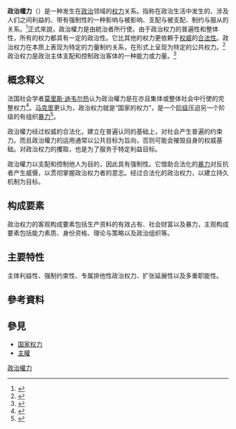 '''政治權力'''（{{lang-en|political power}}）是一种发生在[[政治|政治]]领域的[[权力|权力]]关系。指称在政治生活中发生的、涉及人们之间利益的、带有强制性的一种影响与被影响、支配与被支配、制约与服从的关系。<ref name="文晓明王立新2004">{{cite book|author1=文晓明|author2=王立新|title=社会主义民主政治运行机制硏究|url=https://books.google.com/books?id=VYY3AAAAMAAJ|year=2004|publisher=人民出版社|isbn=978-7-01-004092-9|access-date=2018-12-28|archive-date=2021-07-23|archive-url=https://web.archive.org/web/20210723101638/https://books.google.com/books?id=VYY3AAAAMAAJ|dead-url=no}}</ref>正式來說，政治權力是由統治者所行使。由于政治权力的普遍性和整体性，所有的权力都具有一定的政治性。它比其他的权力更依赖于[[权威|权威]]的[[合法性|合法性]]。政治权力在本质上表现为特定的力量制约关系，在形式上呈现为特定的公共权力。<ref name="高永立2015">{{cite book|author=王金锋 高永立|title=公务员职业道德：忠于国家|url=https://books.google.com/books?id=HUQUBwAAQBAJ&pg=PT10|date=11 March 2015|publisher=南文博雅|pages=10–|id=GGKEY:8RZQUL6L5DH|access-date=2018-12-28|archive-date=2021-07-23|archive-url=https://web.archive.org/web/20210723095723/https://books.google.com/books?id=HUQUBwAAQBAJ&pg=PT10|dead-url=no}}</ref>政治权力是政治主体支配和控制政治客体的一种能力或力量。<ref>{{cite book|title=中國人民大學学报|url=https://books.google.com/books?id=k1cEAQAAIAAJ|year=2003|publisher=中国人民大学出版社|access-date=2018-12-28|archive-date=2021-07-23|archive-url=https://web.archive.org/web/20210723095720/https://books.google.com/books?id=k1cEAQAAIAAJ|dead-url=no}}</ref>

==概念释义==
法国社会学者[[莫里斯·迪韦尔热|莫里斯·迪韦尔热]]认为政治權力是在亦且集体或整体社会中行使的完整权力<ref>{{cite book zh| author = M·迪韦尔热| title = 政治社会学——政治学要素 | publisher = 华夏出版社 | date = 1987年 | location = 北京 | pages = 119 | url = | doi = | id = | isbn = }}</ref>。[[马克思|马克思]]更认为，政治权力就是“国家的权力”，是一个[[阶级|阶级]]压迫另一个阶级的有组织[[暴力|暴力]]<ref>{{cite book zh| author = 马克思，恩格斯 | title = 马克思恩格斯选集 | publisher = | date = | location = | pages = 170 | url = | doi = | id = | isbn = }}</ref>。

政治權力经过权威的合法化，建立在普遍认同的基础上，对社会产生普遍的约束力。而且政治權力的运用通常以公共目标为旨向，否则可能会摧毁自身的权威基础。对政治权力的攫取，也是为了服务于特定利益目标。

政治權力以支配和控制他人为目的，因此具有强制性。它借助合法化的[[暴力|暴力]]对反抗者产生威慑，以贯彻掌握政治权力者的意志。经过合法化的政治权力，以建立持久机制为目标。

==构成要素==
政治权力的客观构成要素包括生产资料的有效占有、社会财富以及暴力，主观构成要素包括能力素质、身份资格、理论与策略以及政治组织等。

==主要特性==
主体利益性、强制约束性、专属排他性政治权力、扩张延展性以及多重职能性。

== 參考資料 ==
<div class="references-small">
<references />
</div>

== 參見 ==
* [[国家权力|国家权力]]
* [[主權|主權]]

[[Category:政治權力|]]
